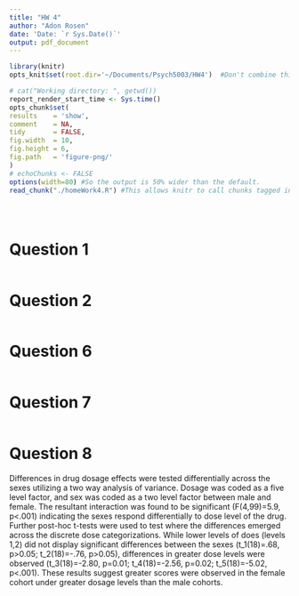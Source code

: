 ```yaml
---
title: "HW 4"
author: "Adon Rosen"
date: 'Date: `r Sys.Date()`'
output: pdf_document
---
```

  
```r
library(knitr)
opts_knit$set(root.dir='~/Documents/Psych5003/HW4')  #Don't combine this call with any other chunk -especially one that uses file paths.
```


<!-- Set the report-wide options, and point to the external code file. -->
  ```r
# cat("Working directory: ", getwd())
report_render_start_time <- Sys.time()
opts_chunk$set(
  results    = 'show',
  comment    = NA,
  tidy       = FALSE,
  fig.width  = 10,
  fig.height = 6,
  fig.path   = 'figure-png/'
)
# echoChunks <- FALSE
options(width=80) #So the output is 50% wider than the default.
read_chunk("./homeWork4.R") #This allows knitr to call chunks tagged in the underlying *.R file.
```

```r
```
```r
```
```r
```

# Question 1
```r
```

# Question 2
```r
```

# Question 6
```r
```

# Question 7
```r
```

# Question 8
Differences in drug dosage effects were tested differentially across the sexes utilizing a two way analysis of variance. Dosage was coded as a five level factor, and sex was coded as a two level factor between male and female. The resultant interaction was found to be significant (F(4,99)=5.9, p<.001) indicating the sexes respond differentially to dose level of the drug. Further post-hoc t-tests were used to test where the differences emerged across the discrete dose categorizations. While lower levels of does (levels 1,2) did not display significant differences between the sexes (t_1(18)=.68, p>0.05; t_2(18)=-.76, p>0.05), differences in greater dose levels were observed (t_3(18)=-2.80, p=0.01; t_4(18)=-2.56, p=0.02; t_5(18)=-5.02, p<.001). These results suggest greater scores were observed in the female cohort under greater dosage levels than the male cohorts.